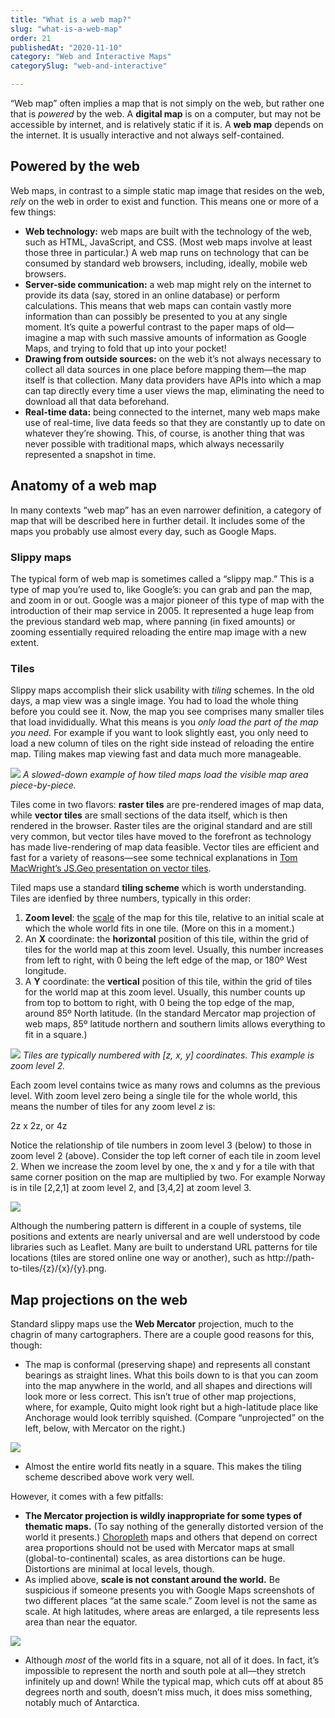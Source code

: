 ```yaml
---
title: "What is a web map?"
slug: "what-is-a-web-map"
order: 21
publishedAt: "2020-11-10"
category: "Web and Interactive Maps"
categorySlug: "web-and-interactive"

---
```

“Web map” often implies a map that is not simply on the web, but rather one that is _powered_ by the web. A **digital map** is on a computer, but may not be accessible by internet, and is relatively static if it is. A **web map** depends on the internet. It is usually interactive and not always self-contained.

## Powered by the web

Web maps, in contrast to a simple static map image that resides on the web, _rely_ on the web in order to exist and function. This means one or more of a few things:

-   **Web technology:** web maps are built with the technology of the web, such as HTML, JavaScript, and CSS. (Most web maps involve at least those three in particular.) A web map runs on technology that can be consumed by standard web browsers, including, ideally, mobile web browsers.
-   **Server-side communication:** a web map might rely on the internet to provide its data (say, stored in an online database) or perform calculations. This means that web maps can contain vastly more information than can possibly be presented to you at any single moment. It’s quite a powerful contrast to the paper maps of old—imagine a map with such massive amounts of information as Google Maps, and trying to fold that up into your pocket!
-   **Drawing from outside sources:** on the web it’s not always necessary to collect all data sources in one place before mapping them—the map itself is that collection. Many data providers have APIs into which a map can tap directly every time a user views the map, eliminating the need to download all that data beforehand.
-   **Real-time data:** being connected to the internet, many web maps make use of real-time, live data feeds so that they are constantly up to date on whatever they’re showing. This, of course, is another thing that was never possible with traditional maps, which always necessarily represented a snapshot in time.

## Anatomy of a web map

In many contexts “web map” has an even narrower definition, a category of map that will be described here in further detail. It includes some of the maps you probably use almost every day, such as Google Maps.

### Slippy maps

The typical form of web map is sometimes called a “slippy map.” This is a type of map you’re used to, like Google’s: you can grab and pan the map, and zoom in or out. Google was a major pioneer of this type of map with the introduction of their map service in 2005. It represented a huge leap from the previous standard web map, where panning (in fixed amounts) or zooming essentially required reloading the entire map image with a new extent.

### Tiles

Slippy maps accomplish their slick usability with _tiling_ schemes. In the old days, a map view was a single image. You had to load the whole thing before you could see it. Now, the map you see comprises many smaller tiles that load invididually. What this means is you _only load the part of the map you need._ For example if you want to look slightly east, you only need to load a new column of tiles on the right side instead of reloading the entire map. Tiling makes map viewing fast and data much more manageable.

![](/images/guide/tile_loading.gif)
*A slowed-down example of how tiled maps load the visible map area piece-by-piece.*

Tiles come in two flavors: **raster tiles** are pre-rendered images of map data, while **vector tiles** are small sections of the data itself, which is then rendered in the browser. Raster tiles are the original standard and are still very common, but vector tiles have moved to the forefront as technology has made live-rendering of map data feasible. Vector tiles are efficient and fast for a variety of reasons—see some technical explanations in [Tom MacWright’s JS.Geo presentation on vector tiles](http://tmcw.github.io/presentations/jsgeo/).

Tiled maps use a standard **tiling scheme** which is worth understanding. Tiles are idenfied by three numbers, typically in this order:

1.  **Zoom level**: the [scale](http://www.axismaps.com.s3-website-us-east-1.amazonaws.com/guide/general/scale-and-generalization) of the map for this tile, relative to an initial scale at which the whole world fits in one tile. (More on this in a moment.)
2.  An **X** coordinate: the **horizontal** position of this tile, within the grid of tiles for the world map at this zoom level. Usually, this number increases from left to right, with 0 being the left edge of the map, or 180º West longitude.
3.  A **Y** coordinate: the **vertical** position of this tile, within the grid of tiles for the world map at this zoom level. Usually, this number counts up from top to bottom to right, with 0 being the top edge of the map, around 85º North latitude. (In the standard Mercator map projection of web maps, 85º latitude northern and southern limits allows everything to fit in a square.)

![](/images/guide/zoom2.jpeg)
*Tiles are typically numbered with [z, x, y] coordinates. This example is zoom level 2.*

Each zoom level contains twice as many rows and columns as the previous level. With zoom level zero being a single tile for the whole world, this means the number of tiles for any zoom level _z_ is:

2z x 2z, or 4z

Notice the relationship of tile numbers in zoom level 3 (below) to those in zoom level 2 (above). Consider the top left corner of each tile in zoom level 2. When we increase the zoom level by one, the x and y for a tile with that same corner position on the map are multiplied by two. For example Norway is in tile \[2,2,1\] at zoom level 2, and \[3,4,2\] at zoom level 3.

![](/images/guide/zoom3.jpeg)

Although the numbering pattern is different in a couple of systems, tile positions and extents are nearly universal and are well understood by code libraries such as Leaflet. Many are built to understand URL patterns for tile locations (tiles are stored online one way or another), such as
http://path-to-tiles/{z}/{x}/{y}.png.

## Map projections on the web

Standard slippy maps use the **Web Mercator** projection, much to the chagrin of many cartographers. There are a couple good reasons for this, though:

-   The map is conformal (preserving shape) and represents all constant bearings as straight lines. What this boils down to is that you can zoom into the map anywhere in the world, and all shapes and directions will look more or less correct. This isn’t true of other map projections, where, for example, Quito might look right but a high-latitude place like Anchorage would look terribly squished. (Compare “unprojected” on the left, below, with Mercator on the right.)


![](/images/guide/squish.jpeg)

-   Almost the entire world fits neatly in a square. This makes the tiling scheme described above work very well.

However, it comes with a few pitfalls:

-   **The Mercator projection is wildly inappropriate for some types of thematic maps.** (To say nothing of the generally distorted version of the world it presents.) [Choropleth](http://www.axismaps.com.s3-website-us-east-1.amazonaws.com/guide/univariate/choropleth) maps and others that depend on correct area proportions should not be used with Mercator maps at small (global-to-continental) scales, as area distortions can be huge. Distortions are minimal at local levels, though.
-   As implied above, **scale is not constant around the world.** Be suspicious if someone presents you with Google Maps screenshots of two different places “at the same scale.” Zoom level is not the same as scale. At high latitudes, where areas are enlarged, a tile represents less area than near the equator.

![](/images/guide/z16.jpeg)

-   Although _most_ of the world fits in a square, not all of it does. In fact, it’s impossible to represent the north and south pole at all—they stretch infinitely up and down! While the typical map, which cuts off at about 85 degrees north and south, doesn’t miss much, it does miss something, notably much of Antarctica.
